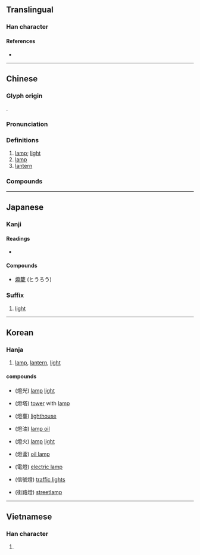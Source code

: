 {{character info/new}}
{{also|灯}}
==Translingual==
{{ja-forms|[[灯]]|[[灯]]|[[燈]]}}

===Han character===
{{Han char|rn=86|rad=火|as=12|sn=16|four=92818|canj=FNOT|ids=⿰火登}}

====References====
* {{Han ref|kx=0682.140|dkj=19402|dj=1094.100|hdz=32238.110|uh=71C8|ud=29128|bh=BF4F|bd=48975}}

----

==Chinese==
{{zh-forms|s=灯}}

===Glyph origin===
{{Han etym}}
{{Han compound|火|登|c1=s|c2=p|t1=candlelight|ls=psc}}.

===Pronunciation===
{{zh-pron
|m=dēng,er=y
|c=dang1
|c-t=ang1,ang1*
|h=pfs=tên
|md=dĭng/dĕng
|md_note=dĭng - colloquial; dĕng - literary
|mn=teng
|w=1ten
|mc=y
|oc=y
|cat=n
}}

===Definitions===
{{zh-hanzi}}

# [[lamp]]; [[light]] {{gloss|for illumination}}
# [[lamp]] {{gloss|for heating}}
# [[lantern]]

===Compounds===
{{zh-der|燈泡|電燈|照明燈|燈塔|燈光|燈源|日光燈|七星燈|丈八燈臺|上燈|九蓮燈|五燈會元|亮紅燈|佛燈|保險燈|信號燈|傳燈|傳燈錄|元燈|充氣燈泡|光明燈|剪燈新話|取燈兒|吊燈|吹燈|吹燈兒|噴燈|回燈|壁燈|天燈|太谷燈|太陽燈|孔明燈|孤燈挑盡|安全燈|宮燈|宮燈花|寶蓮燈|寶軒燈|幻燈|幻燈機|幻燈片|弧光燈|張燈掛彩|張燈結彩|張燈結綵|影不離燈|影燈|息燈|懸燈結彩|戳燈|打燈虎|打燈謎|拜燈節|挂燈結綵|挑燈|挑燈夜戰|挑燈撥火|捕蚊燈|捕蟲燈|掌燈|掌燈時分|掛燈|掛燈結彩|掛紅燈|探照燈|提燈|摩電燈|撲燈蛾|放水燈|放河燈|放燈|斗燈|料絲燈|方向燈|明燈|晏燈|暗室逢燈|桅燈|桌燈|檯燈|殘燈末廟|氖燈|水晶燈籠|水燈|水銀燈|汽油燈|汽燈|河燈|油燈|油盡燈枯|法燈|泡燈|洋燈|浪蕩燈|海燈|炮打燈兒|煙燈|煤氣燈|煤油燈|熄燈|熒光燈|燃燈佛|燈下|燈事|燈傘|燈光燦爛|燈具|燈夕|燈宵|燈山|燈市|燈彩|燈心|燈心絨|燈心草|燈掛|燈控|燈會|燈期|燈檠|燈毬|燈油|燈油錢|燈淺無油|燈火|燈火之資|燈火店|燈火萬家|燈火管制|燈火輝煌|燈火通明|燈火闌珊|燈炷|燈煤|燈燭|燈燭熒煌|燈燭輝煌|燈盞|燈盞熒熒|燈節|燈管|燈篙|燈籠|燈籠褲|燈紅酒綠|燈絲|燈綵|燈罩|燈膽|燈臺|燈船|燈色|燈芯|燈花|燈苗|燈草|燈虎|燈號|燈蛾|燈蛾撲火|燈語|燈謎|燈頭|燈飾|猜燈|琉璃燈|白熱電燈|白熾燈|白熾電燈|皮燈毬|皮燈籠|省油燈|省油的燈|瞎子點燈|矗燈|磨電燈|礦燈|萬家燈火|篝燈|紅燈|紅燈綠酒|紅綠燈|紗燈|紗罩燈|紙燈|綠燈|綠燈戶|綽燈|美人燈兒|美孚燈|美術燈|聚光燈|腳燈|航行燈|花燈|花燈戲|茶燈|荷花燈|菜油燈|華燈|華燈初上|藍普燈|號燈|號誌燈|螢光燈|蠟燈|行燈|街燈|試燈|誘蟲燈|諸葛燈|豎燈篙|走馬燈|跑馬燈|路燈|車燈|轉燈|逛燈|過眼風燈|酒精燈|酒綠燈紅|鎂光燈|鎢絲燈|長明燈|閃光燈|開紅燈|闖紅燈|闖黃燈|關燈|隨身燈|雪案螢燈|電氣燈|電燈柱|電燈泡|電石燈|霓虹燈|青燈黃卷|頭燈|風燈|風雨燈|香燈|馬燈|馬燈調|馬騎燈|鬧龍燈|鬼吹燈|鴛鴦燈|鹵素燈|黃卷青燈|黃燈|黑漆皮燈|黑燈下火|黑燈瞎火|點灶燈|點燈|龍燈|龍燈舞}}

{{zh-cat|Beginning}}

----

==Japanese==

===Kanji===
{{ja-kanji|grade=n|rs=火12}}

====Readings====
* {{ja-readings|goon=[[とう]] (tō), [[ちょう]] (chō)|kanon=[[とう]] (tō), [[てい]] (tei)|toon=[[ちん]] (chin), [[とん]] (ton)|kun=[[あかし]], [[ともしび]] (tomoshibi), [[ひ]] (hi)}}

====Compounds====
* [[燈籠]] (とうろう)

===Suffix===
{{ja-pos|suffix|とう|shin=灯}}
# [[light]]

----

==Korean==

===Hanja===
{{ko-hanja|hangeul=등|eumhun=등|rv=deung|mr=tŭng|y=tung}}

# [[lamp]], [[lantern]], [[light]]

====compounds====
* {{l|ko|등광}}(燈光) [[lamp]] [[light]]
* {{l|ko|등탑}}(燈塔) [[tower]] with [[lamp]]
* {{l|ko|등대}}(燈臺) [[lighthouse]]
* {{l|ko|등유}}(燈油) [[lamp oil]]
* {{l|ko|등화}}(燈火) [[lamp]] [[light]]
* {{l|ko|등잔}}(燈盞) [[oil lamp]]
* {{l|ko|전등}}(電燈) [[electric lamp]]
* {{l|ko|신호등}}(信號燈) [[traffic lights]]
* {{l|ko|가로등}}(街路燈) [[streetlamp]]

----

==Vietnamese==

===Han character===
{{vi-hantu|[[đăng]]|rs=火12}}

# {{defn|lang=vi|sort=火12}}